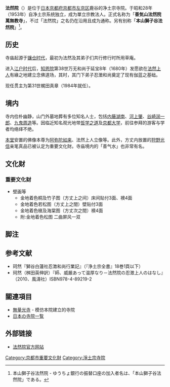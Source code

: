 {{日本寺院
| name = 法然院
| img = File:Hounenin5848.jpg
| img_capt = 山門
| image_width = 260
| nihongo = 法然院
| hiragana = ほうねんいん
| romaji = Hōnen-in
| location = [[京都府|京都府]][[京都市|京都市]][[左京區|左京區]]鹿ケ谷御所ノ段町30
| sangou = 善氣山
| section = [[淨土宗|淨土宗]]單立
| god = [[阿彌陀如來|阿彌陀如來]]
| found_year = [[鎌倉時代|鎌倉時代]]初期
| founder = [[法然|法然]]（開基）
| official_name = 善氣山 法然院 萬無教寺
| alias = 
| struct = 
| title = 
| cultural_collection = 方丈障壁畫（重要文化財）
}}
'''法然院'''（{{jpn|j=法然院|hg=ほうねんいん|rm=Hōnen'in}}）是位于[[日本|日本]][[京都府|京都府]][[京都市|京都市]][[左京區|左京区]]鹿谷的净土宗寺院。于昭和28年（1953年）自净土宗系统独立，成为單立宗教法人。正式名称为「'''善気山法然院萬無教寺'''」，不过「法然院」之名仍在沿用且成为通称。另有别称「'''本山獅子谷法然院'''」<ref>本山獅子谷法然院 - ゆうちょ銀行の振替口座の加入者名は、「本山獅子谷法然院」である。</ref>。

== 历史 ==
寺庙起源于[[镰仓时代|镰仓时代]]，最初为法然及其弟子们共行修行时所用草庵。

进入[[江户时代|江户时代]]后，[[知恩院|知恩院]]第38世万无和尚于延宝8年（1680年）发愿欲在[[法然|法然上人]]有緣之地建立念佛道场，其时，其门下弟子忍澂和尚奠定了现有伽蓝之基础。

现任贯主为第31世梶田真章（1984年就任）。

== 境内 ==
寺内俭朴幽静，山门外墓地葬有多位知名人士，包括[[内藤湖南|内藤湖南]]、[[河上肇|河上肇]]、[[谷崎润一郎|谷崎润一郎]]、[[九鬼周造|九鬼周造]]等。因临近知名观光地带[[哲学之道|哲学之道]]及[[京都大学|京都大学]]，前往参拜的游客与学者均络绎不绝。

[[本堂|本堂]]安置的佛像本尊为[[阿弥陀佛|阿弥陀如来]]、法然上人立像等。此外，方丈内放置的[[狩野光信|狩野光信]]亲笔真品已被认定为重要文化財。寺庙境内的「善气水」也非常有名。

== 文化财 ==

=== 重要文化财 ===
* 壁画等
** 金地着色桐及竹子图（方丈上之间）床间贴付3面、襖4面
** 金地着色若松图（方丈上之間）壁贴付3面
** 金地着色槇及海棠图（方丈次之間）襖4面
** 附:金地着色松图 二曲屏风一双

== 脚注 ==
{{Reflist}}

== 参考文献 ==
* 珂然『獅谷白蓮社忍澂和尚行業記』（『浄土宗全書』18巻1頁以下）
* 珂然（桝田英伸訳）『師、威厳あって温厚なり－法然院の忍澂上人のはなし』（2010、風濤社）ISBN978-4-89219-2

== 關連項目 ==
* [[無量光寺_(和歌山市)|無量光寺]] - 模仿本院建立的寺院
* [[日本寺院列表|日本の寺院一覧]]

== 外部链接 ==
{{Commonscat|Hōnen-in}}
* [http://www.honen-in.jp/ 法然院官方网站] {{Wayback|url=http://www.honen-in.jp/ |date=20210418052337 }} 
[[Category:京都市重要文化財|Category:京都市重要文化財]]
[[Category:淨土宗寺院|Category:淨土宗寺院]]